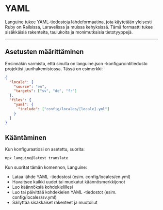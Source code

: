 # YAML

Languine tukee YAML-tiedostoja lähdeformaatina, jota käytetään yleisesti Ruby on Railsissa, Laravelissa ja muissa kehyksissä. Tämä formaatti tukee sisäkkäisiä rakenteita, taulukoita ja monimutkaisia tietotyyppejä.

---

## Asetusten määrittäminen

Ensinnäkin varmista, että sinulla on languine.json -konfigurointitiedosto projektisi juurihakemistossa. Tässä on esimerkki:

```json
{
  "locale": {
    "source": "en",
    "targets": ["sv", "de", "fr"]
  },
  "files": {
    "yaml": {
      "include": ["config/locales/[locale].yml"]
    }
  }
}
```

## Kääntäminen

Kun konfiguraatiosi on asetettu, suorita:

```bash
npx languine@latest translate
```

Kun suoritat tämän komennon, Languine:

- Lataa lähde YAML -tiedostosi (esim. config/locales/en.yml)
- Havaitsee kaikki uudet tai muokatut käännösmerkkijonot
- Luo käännöksiä kohdekielillesi
- Luo tai päivittää kohdekielen YAML -tiedostot (esim. config/locales/sv.yml)
- Säilyttää sisäkkäiset rakenteet ja muotoilut
